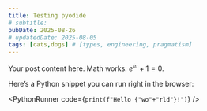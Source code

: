 ```yaml
---
title: Testing pyodide
# subtitle: 
pubDate: 2025-08-26
# updatedDate: 2025-08-05
tags: [cats,dogs] # [types, engineering, pragmatism]
---
```


Your post content here. Math works: $e^{i\pi}+1=0$.


Here’s a Python snippet you can run right in the browser:

<PythonRunner code={`print(f"Hello {"wo"+"rld"}!")`} />